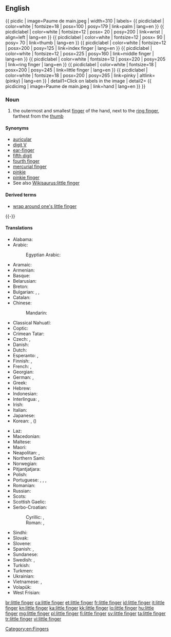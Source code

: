 ==English==
{{ picdic
| image=Paume de main.jpeg
| width=310
| labels=
{{ picdiclabel | color=white | fontsize=18 | posx=100 | posy=179 | link=palm | lang=en }}
{{ picdiclabel | color=white | fontsize=12 | posx= 20 | posy=200 | link=wrist | align=left | lang=en }}
{{ picdiclabel | color=white | fontsize=12 | posx= 90 | posy= 70 | link=thumb | lang=en }}
{{ picdiclabel | color=white | fontsize=12 | posx=200 | posy=125 | link=index finger | lang=en }}
{{ picdiclabel | color=white | fontsize=12 | posx=225 | posy=160 | link=middle finger | lang=en }}
{{ picdiclabel | color=white | fontsize=12 | posx=220 | posy=205 | link=ring finger | lang=en }}
{{ picdiclabel | color=white | fontsize=18 | posx=200 | posy=245 | link=little finger | lang=en }}
{{ picdiclabel | color=white | fontsize=18 | posx=200 | posy=265 | link=pinky | altlink=(pinky) | lang=en }}
| detail1=Click on labels in the image
| detail2=
{{ picdicimg | image=Paume de main.jpeg | link=hand | lang=en }}
}}

===Noun===
{{en-noun|head=[[little]] [[finger]]}}

# the outermost and smallest [[finger]] of the hand, next to the [[ring finger]], farthest from the [[thumb]]

====Synonyms====
* [[auricular]]
* [[digit V]]
* [[ear-finger]]
* [[fifth digit]]
* [[fourth finger]]
* [[mercurial finger]]
* [[pinkie]]
* [[pinkie finger]]
* See also [[Wikisaurus:little finger]]

====Derived terms====
* [[wrap around one's little finger]]

{{-}}

====Translations====
{{trans-top|outermost and smallest finger of the hand}}
* Alabama: {{t|akz|ilbochòosi}}
* Arabic: {{t|ar|خنصر|m|tr=xínṣir|sc=Arab}}
*: Egyptian Arabic: {{t|arz|خنصر|m|tr=xínṣar|sc=Arab}}
* Aramaic: {{t|arc|ܚܨܪܐ|m|tr=ḥeṣrāʾ|sc=Hebr}}
* Armenian: {{t|hy|ճկույթ|tr=č̣kuyt'|sc=Armn}}
* Basque: {{t|eu|atxiki}}
* Belarusian: {{t|be|мязінец|m|tr=mjazínjec|sc=Cyrl}}
* Breton: {{t+|br|biz-bihan|m}}
* Bulgarian: {{t+|bg|кутре|n|tr=kútre|sc=Cyrl}}, {{t|bg|малък пръст|m|tr=málǎk prǎst|sc=Cyrl}}, {{t|bg|малешка|f|tr=maléška|sc=Cyrl}}
* Catalan: {{t|ca|dit petit|m}}
* Chinese:
*: Mandarin: {{t+|cmn|小指|tr=xiǎozhǐ|sc=Hani}}
* Classical Nahuatl: {{t|nci|mahpiltōntli}}
* Coptic: {{t|cop|ⲥⲁⲗⲟⲩⲡⲓⲛ|m|tr=ṣalubin, ṣalupin}}
* Crimean Tatar: {{t|crh|kiçik parmaq}}
* Czech: {{t+|cs|malík|m}}, {{t+|cs|malíček|m}}
* Danish: {{t|da|lillefinger}}
* Dutch: {{t+|nl|pink|m}}
* Esperanto: {{t|eo|malgranda fingro}}, {{t|eo|etfingro}}
* Finnish: {{t+|fi|pikkusormi}}, {{t+|fi|pikkuvarvas}}
* French: {{t+|fr|petit doigt|m}}, {{t+|fr|auriculaire|m}}
* Georgian: {{t|ka|ნეკი|tr=neki|sc=Geor}}
* German: {{t+|de|kleiner Finger|m}}, {{t|de|kleine Zehe|f}}
* Greek: {{t+|el|μικρός|m|tr=mikrós}}
* Hebrew: {{t+|he|זרת|f|tr=zéret|sc=Hebr}}
* Indonesian: {{t+|id|jari kelingking}}
* Interlingua: {{t|ia|digito auricular}}, {{t|ia|auricular}}
* Irish: {{t|ga|méar bheag|f}}
* Italian: {{t+|it|mignolo|m}}
* Japanese: {{t+|ja|小指|tr=こゆび, koyubi|sc=Jpan}}
* Korean: {{t+|ko|새끼손가락|sc=Kore}}, {{t+|ko|소지|sc=Kore}} ({{t+|ko|小指|sc=Kore}})
{{trans-mid}}
* Laz: {{t|lzz|წულუ კითი|tr=culu kiti|sc=Geor}}
* Macedonian: {{t|mk|мал прст|m|tr=mal p'rst}}
* Maltese: {{t|mt|saba’ żgħir|m}}
* Maori: {{t|mi|kōiti}}
* Neapolitan: {{t|nap|mignulìllo|m}}, {{t|nap|dito piccerillo|m}}
* Northern Sami: {{t|se|čelččen}}
* Norwegian: {{t|no|lillefinger|m}}
* Pitjantjatjara: {{t|pjt|maṟa ngaḻi}}
* Polish: {{t|pl|palec mały|m}}
* Portuguese: {{t+|pt|dedo mínimo|m}}, {{t+|pt|mínimo|m}}, {{t+|pt|dedo auricular|m}}, {{qualifier|Brazil}} {{t+|pt|mindinho|m}}
* Romanian: {{t|ro|deget mic|n}}
* Russian: {{t+|ru|мизинец|m|tr=mizínec}}
* Scots: {{t|sco|pinkie}}
* Scottish Gaelic: {{t|gd|lùdag|f}}
* Serbo-Croatian:
*: Cyrillic: {{t|sh|мали прст|m}}, {{t|sh|малић|m}}
*: Roman: {{t|sh|mali prst|m}}, {{t|sh|malić|m}}
* Sindhi: {{t+|sd|چِيچَ|f}}
* Slovak: {{t|sk|malíček|m}}
* Slovene: {{t+|sl|mezinec|m}}
* Spanish: {{t|es|dedo meñique|m}}, {{t+|es|meñique|m}}
* Sundanese: {{t|su|cingir}}
* Swedish: {{t+|sv|lillfinger}}, {{t+|sv|lilltå}}
* Turkish: {{t+|tr|serçe parmağı}}
* Turkmen: {{t|tk|külembike}}
* Ukrainian: {{t|uk|мізинець|m|tr=mizýnecʹ|sc=Cyrl}}
* Vietnamese: {{t+|vi|ngón út}}, {{t+|vi|ngón tay út}}
* Volapük: {{t+|vo|rikül}}
* West Frisian: {{t|fy|pink}}
{{trans-bottom}}

[[Category:en:Fingers]]

[[br:little finger]]
[[ca:little finger]]
[[et:little finger]]
[[fr:little finger]]
[[id:little finger]]
[[it:little finger]]
[[kn:little finger]]
[[ka:little finger]]
[[kk:little finger]]
[[lo:little finger]]
[[hu:little finger]]
[[mg:little finger]]
[[pl:little finger]]
[[fi:little finger]]
[[sv:little finger]]
[[ta:little finger]]
[[tr:little finger]]
[[vi:little finger]]